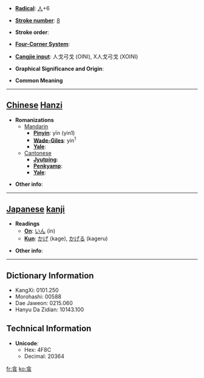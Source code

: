 * '''[[Wiktionary:Chinese radical index| Radical]]''': [[Wiktionary:Chinese radical index 人|人]]+6

* '''[[Wiktionary:Chinese total strokes index|Stroke number]]''': [[Wiktionary:Chinese total strokes index 8|8]]

* '''Stroke order''': 

* '''[[Wiktionary:Chinese four corner index|Four-Corner System]]''': 

* '''[[Wiktionary:Chinese Cangjie index|Cangjie input]]''': 人戈弓戈 (OINI), X人戈弓戈 (XOINI)

* '''Graphical Significance and Origin''': 

* '''Common Meaning'''

----

== [[Chinese]] [[Hanzi]] ==

* '''Romanizations'''
** [[Mandarin]]
*** '''[[Pinyin]]''': yīn (yin1)
*** '''[[Wade-Giles]]''': yin<sup>1</sup>
*** '''[[Yale]]''': 
**[[Cantonese]]
***'''[[Jyutping]]''':
***'''[[Penkyamp]]''': 
***'''[[Yale]]''': 

* '''Other info''': 

----

== [[Japanese]] [[kanji]] ==

* '''Readings'''
** '''[[On]]''': [[いん]] (in)
** '''[[Kun]]''': [[かげ]] (kage), [[かげる]] (kageru)

* '''Other info''':  

----

== Dictionary Information ==

* KangXi: 0101.250
* Morohashi: 00588
* Dae Jaweon: 0215.060
* Hanyu Da Zidian: 10143.100

== Technical Information ==

* '''Unicode''':
** Hex: 4F8C
** Decimal: 20364

[[fr:侌]]
[[ko:侌]]